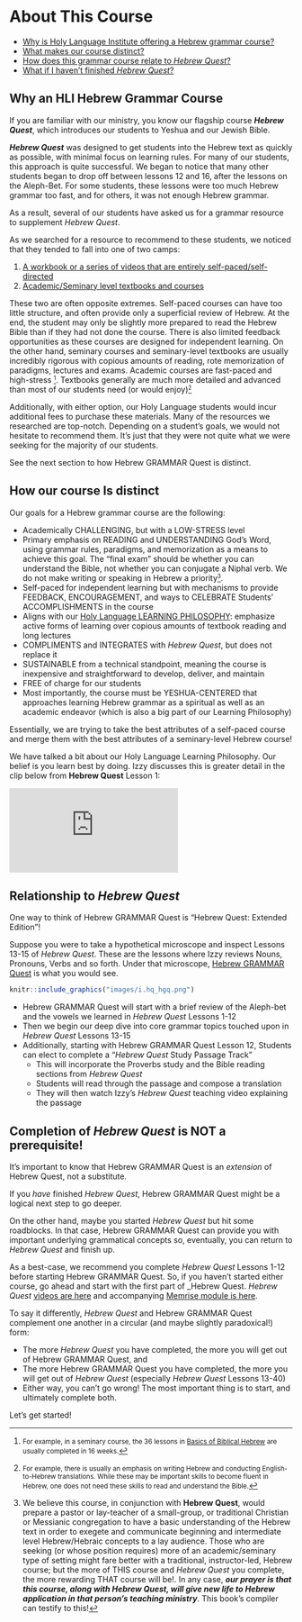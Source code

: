 # About This Course {-}

* [Why is Holy Language Institute offering a Hebrew grammar course?](#motivation)
* [What makes our course distinct?](#our_course)
* [How does this grammar course relate to _Hebrew Quest_?](#hgq_and_hq)
* [What if I haven't finished _Hebrew Quest_?](#finish_hq)


## Why an HLI Hebrew Grammar Course {- #motivation}

If you are familiar with our ministry, you know our flagship course ***Hebrew Quest***, which introduces our students to Yeshua and our Jewish Bible.

***Hebrew Quest*** was designed to get students into the Hebrew text as quickly as possible, with minimal focus on learning rules. For many of our students, this approach is quite successful.  We began to notice that many other students began to drop off between lessons 12 and 16, after the lessons on the Aleph-Bet. For some students, these lessons were too much Hebrew grammar too fast, and for others, it was not enough Hebrew grammar.  

As a result, several of our students have asked us for a grammar resource to supplement _Hebrew Quest_.  

As we searched for a resource to recommend to these students, we noticed that they tended to fall into one of two camps:

1. <u>A workbook or a series of videos that are entirely self-paced/self-directed</u> 
2. <u>Academic/Seminary level textbooks and courses</u>

These two are often opposite extremes.  Self-paced courses can have too little structure, and often provide only a superficial review of Hebrew.  At the end, the student may only be slightly more prepared to read the Hebrew Bible than if they had not done the course.  There is also limited feedback opportunities as these courses are designed for independent learning.  On the other hand, seminary courses and seminary-level textbooks are usually incredibly rigorous with copious amounts of reading, rote memorization of paradigms, lectures and exams. Academic courses are fast-paced and high-stress <small>^[<small>For example, in a seminary course, the 36 lessons in <u>Basics of Biblical Hebrew</u> are usually completed in 16 weeks.</small>]</small>. Textbooks generally are much more detailed and advanced than most of our students need (or would enjoy)<small>^[<small>For example, there is usually an emphasis on writing Hebrew and conducting English-to-Hebrew translations.  While these may be important skills to become fluent in Hebrew, one does not need these skills to read and understand the Bible.</small>]</small>
   
Additionally, with either option, our Holy Language students would incur additional fees to purchase these materials.  Many of the resources we researched are top-notch.  Depending on a student's goals, we would not hesitate to recommend them.  It's just that they were not quite what we were seeking for the majority of our students.

See the next section to how Hebrew GRAMMAR Quest is distinct.

## How our course Is distinct {- #our_course}

Our goals for a Hebrew grammar course are the following:

* Academically CHALLENGING, but with a LOW-STRESS level
* Primary emphasis on READING and UNDERSTANDING God's Word, using grammar rules, paradigms, and memorization as a means to achieve this goal.  The "final exam" should be whether you can understand the Bible, not whether you can conjugate a Niphal verb.  We do not make writing or speaking in Hebrew a priority<small>^[We believe this course, in conjunction with **Hebrew Quest**, would prepare a pastor or lay-teacher of a small-group, or traditional Christian or Messianic congregation to have a basic understanding of the Hebrew text in order to exegete and communicate beginning and intermediate level Hebrew/Hebraic concepts to a lay audience.  Those who are seeking (or whose position requires) more of an academic/seminary type of setting might fare better with a traditional, instructor-led, Hebrew course; but the more of THIS course and _Hebrew Quest_ you complete, the more rewarding THAT course will be!. In any case, ***our prayer is that this course, along with Hebrew Quest, will give new life to Hebrew application in that person's teaching ministry***.  This book's compiler can testify to this!</small>]</small>.
* Self-paced for independent learning but with mechanisms to provide FEEDBACK, ENCOURAGEMENT, and ways to CELEBRATE Students' ACCOMPLISHMENTS in the course
* Aligns with our [Holy Language LEARNING PHILOSOPHY](https://holylanguage.com/learning-philosophy.php): emphasize active forms of learning over copious amounts of textbook reading and long lectures
* COMPLIMENTS and INTEGRATES with _Hebrew Quest_, but does not replace it
* SUSTAINABLE from a technical standpoint, meaning the course is inexpensive and straightforward to develop, deliver, and maintain
* FREE of charge for our students
* Most importantly, the course must be YESHUA-CENTERED that approaches learning Hebrew grammar as a spiritual as well as an academic endeavor (which is also a big part of our Learning Philosophy)

Essentially, we are trying to take the best attributes of a self-paced course and merge them with the best attributes of a seminary-level Hebrew course!  

We have talked a bit about our Holy Language Learning Philosophy.  Our belief is you learn best by doing.  Izzy discusses this is greater detail in the clip below from **Hebrew Quest** Lesson 1:

<div class="container">
<iframe class="responsive-iframe" src="https://www.youtube.com/embed/Ex9mBMAqWhI?start=2823" frameborder="0"></iframe>
</div>



## Relationship to _Hebrew Quest_ {- #hgq_and_hq}

One way to think of Hebrew GRAMMAR Quest is "Hebrew Quest: Extended Edition"!

Suppose you were to take a hypothetical microscope and inspect Lessons 13-15 of _Hebrew Quest_. These are the lessons where Izzy reviews Nouns, Pronouns, Verbs and so forth.  Under that microscope, <u>Hebrew GRAMMAR Quest</u> is what you would see. 

```r

knitr::include_graphics("images/i.hq_hgq.png")
``` 

* Hebrew GRAMMAR Quest will start with a brief review of the Aleph-bet and the vowels we learned in _Hebrew Quest_ Lessons 1-12
* Then we begin our deep dive into core grammar topics touched upon in _Hebrew Quest_ Lessons 13-15
* Additionally, starting with Hebrew GRAMMAR Quest Lesson 12, Students can elect to complete a "_Hebrew Quest_ Study Passage Track"
    * This will incorporate the Proverbs study and the Bible reading sections from _Hebrew Quest_
    * Students will read through the passage and compose a translation
    * They will then watch Izzy's _Hebrew Quest_ teaching video explaining the passage

## Completion of _Hebrew Quest_ is NOT a prerequisite! {- #finish_hq}

It's important to know that Hebrew GRAMMAR Quest is an _extension_ of Hebrew Quest, not a substitute.  

If you _have_ finished _Hebrew Quest_, Hebrew GRAMMAR Quest might be a logical next step to go deeper.

On the other hand, maybe you started _Hebrew Quest_ but hit some roadblocks.  In that case, Hebrew GRAMMAR Quest can provide you with important underlying grammatical concepts so, eventually, you can return to _Hebrew Quest_ and finish up. 

As a best-case, we recommend you complete _Hebrew Quest_ Lessons 1-12 before starting Hebrew GRAMMAR Quest.  So, if you haven't started either course, go ahead and start with the first part of _Hebrew Quest.  _Hebrew Quest_ [videos are here](https://holylanguage.com/quest.html){target="_blank"} and accompanying [Memrise module is here](https://app.memrise.com/course/5406435/hebrew-quest-lessons-1-to-40/){target="_blank"}.

To say it differently, _Hebrew Quest_ and Hebrew GRAMMAR Quest complement one another in a circular (and maybe slightly paradoxical!) form:

* The more _Hebrew Quest_ you have completed, the more you will get out of Hebrew GRAMMAR Quest, and
* The more Hebrew GRAMMAR Quest you have completed, the more you will get out of _Hebrew Quest_ (especially _Hebrew Quest_ Lessons 13-40)
* Either way, you can't go wrong!  The most important thing is to start, and ultimately complete both.


::: {.box .map}
Let's get started!
:::

